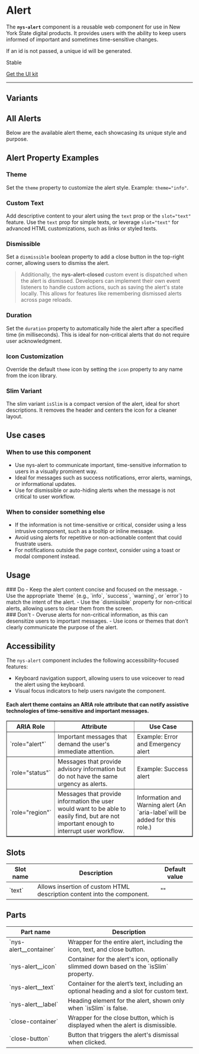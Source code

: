 
<Meta of={NysAlertStories} title="Components/Alert/Documentation" />

# Alert

The **`nys-alert`** component is a reusable web component for use in New York State digital products. It provides users with the ability to keep users informed of important and sometimes time-sensitive changes.

If an id is not passed, a unique id will be generated.

<p class="pill stable">Stable</p>

<p class="pill uikit"><a href="https://www.figma.com/design/0ogYpymUPQQfhELthntNbt/%F0%9F%92%A0-NYS-%2F-Excelsior-Components-(Alpha)?node-id=1308-271&p=f&t=QF8BQ6f9JDt9M72a-0">Get the UI kit</a></p>

***

<Canvas of={NysAlertStories.Default} />

<Controls />

## Variants
## All Alerts
Below are the available alert theme, each showcasing its unique style and purpose.
<Canvas of={NysAlertStories.AllAlerts} />

## Alert Property Examples
### Theme
Set the `theme` property to customize the alert style. Example: `theme="info"`.
<Canvas of={NysAlertStories.AlertType} />

### Custom Text
Add descriptive content to your alert using the `text` prop or the `slot="text"` feature.
Use the `text` prop for simple texts, or leverage `slot="text"` for advanced HTML customizations, such as links or styled texts.
<Canvas of={NysAlertStories.Description} />

### Dismissible
Set a `dismissible` boolean property to add a close button in the top-right corner, allowing users to dismiss the alert.
> Additionally, the **nys-alert-closed** custom event is dispatched when the alert is dismissed. Developers can implement their own event listeners to handle custom actions, such as saving the alert's state locally. This allows for features like remembering dismissed alerts across page reloads.
<Canvas of={NysAlertStories.Dismissible} />

### Duration
Set the `duration` property to automatically hide the alert after a specified time (in milliseconds). This is ideal for non-critical alerts that do not require user acknowledgment.
<Canvas of={NysAlertStories.Duration} />

### Icon Customization
Override the default `theme` icon by setting the `icon` property to any name from the icon library.
<Canvas of={NysAlertStories.CustomIcon} />

### Slim Variant
The slim variant `isSlim` is a compact version of the alert, ideal for short descriptions. It removes the header and centers the icon for a cleaner layout.
<Canvas of={NysAlertStories.Slim} />

## Use cases

### When to use this component
  - Use nys-alert to communicate important, time-sensitive information to users in a visually prominent way.
  - Ideal for messages such as success notifications, error alerts, warnings, or informational updates.
  - Use for dismissible or auto-hiding alerts when the message is not critical to user workflow.

### When to consider something else
  - If the information is not time-sensitive or critical, consider using a less intrusive component, such as a tooltip or inline message.
  - Avoid using alerts for repetitive or non-actionable content that could frustrate users.
  - For notifications outside the page context, consider using a toast or modal component instead.

## Usage 
<div class="usage-wrapper">
   <div class="usagedos do">
   ### Do
   - Keep the alert content concise and focused on the message.
   - Use the appropriate `theme` (e.g., `info`, `success`, `warning`, or `error`) to match the intent of the alert.
   - Use the `dismissible` property for non-critical alerts, allowing users to clear them from the screen.
   </div>

   <div class="usagedos dont">
   ### Don't
   - Overuse alerts for non-critical information, as this can desensitize users to important messages.
   - Use icons or themes that don’t clearly communicate the purpose of the alert.
   </div>
</div>

## Accessibility

The `nys-alert` component includes the following accessibility-focused features:

- Keyboard navigation support, allowing users to use voiceover to read the alert using the keyboard.
- Visual focus indicators to help users navigate the component.

#### Each alert theme contains an ARIA role attribute that can notify assistive technologies of time-sensitive and important messages. 
<table border="1">
  <thead>
    <tr>
      <th><strong>ARIA Role</strong></th>
      <th><strong>Attribute</strong></th>
      <th><strong>Use Case</strong></th>
    </tr>
  </thead>
  <tbody>
    <tr>
      <td>`role="alert"`</td>
      <td>Important messages that demand the user's immediate attention.</td>
      <td>Example: Error and Emergency alert</td>
    </tr>
    <tr>
      <td>`role="status"`</td>
      <td>Messages that provide advisory information but do not have the same urgency as alerts.</td>
      <td>Example: Success alert</td>
    </tr>
    <tr>
      <td>`role="region"`</td>
      <td>Messages that provide information the user would want to be able to easily find, but are not important enough to interrupt user workflow.</td>
      <td>Information and Warning alert (An `aria-label`will be added for this role.)</td>
    </tr>
  </tbody>
</table>

## Slots
<table>
    <thead>
    <tr>
        <th>Slot name</th>
        <th>Description</th>
        <th>Default value</th>
    </tr>
    </thead>
    <tbody>
    <tr>
        <td>`text`</td>
        <td>Allows insertion of custom HTML description content into the component.</td>
        <td>""</td>
    </tr>
    </tbody>
</table>

## Parts
<table>
  <thead>
    <tr>
      <th>Part name</th>
      <th>Description</th>
    </tr>
  </thead>
  <tbody>
    <tr>
      <td>`nys-alert__container`</td>
      <td>Wrapper for the entire alert, including the icon, text, and close button.</td>
    </tr>
    <tr>
      <td>`nys-alert__icon`</td>
      <td>Container for the alert's icon, optionally slimmed down based on the `isSlim` property.</td>
    </tr>
    <tr>
      <td>`nys-alert__text`</td>
      <td>Container for the alert’s text, including an optional heading and a slot for custom text.</td>
    </tr>
    <tr>
      <td>`nys-alert__label`</td>
      <td>Heading element for the alert, shown only when `isSlim` is false.</td>
    </tr>
    <tr>
      <td>`close-container`</td>
      <td>Wrapper for the close button, which is displayed when the alert is dismissible.</td>
    </tr>
    <tr>
      <td>`close-button`</td>
      <td>Button that triggers the alert's dismissal when clicked.</td>
    </tr>
  </tbody>
</table>